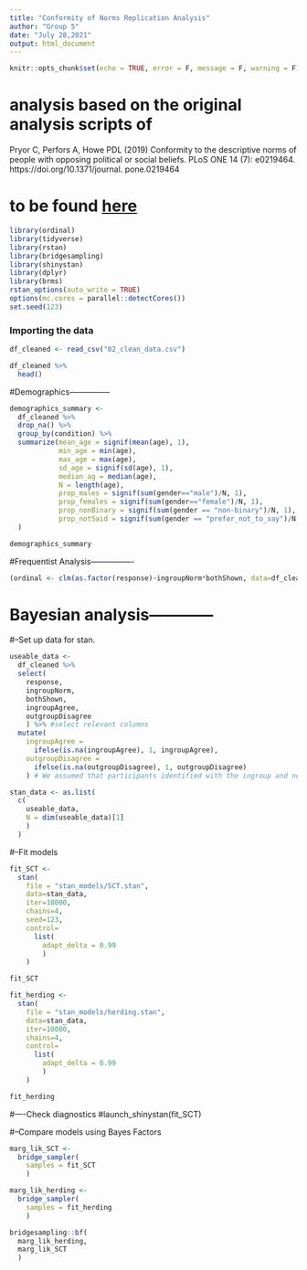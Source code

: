 ```yaml
---
title: "Conformity of Norms Replication Analysis"
author: "Group 5"
date: "July 28,2021"
output: html_document
---
```


```r
knitr::opts_chunk$set(echo = TRUE, error = F, message = F, warning = F)
```

# analysis based on the original analysis scripts of 

Pryor C, Perfors A, Howe PDL (2019)
Conformity to the descriptive norms of people with
opposing political or social beliefs. PLoS ONE 14
(7): e0219464. https://doi.org/10.1371/journal.
pone.0219464

# to be found [here](https://osf.io/tgf96/?view_only=7dc67fcc0c1f4fdea8fe1dfe5d492480)

```r

library(ordinal)
library(tidyverse)
library(rstan)
library(bridgesampling)
library(shinystan)
library(dplyr)
library(brms)
rstan_options(auto_write = TRUE)
options(mc.cores = parallel::detectCores())
set.seed(123)

```


### Importing the data

```r

df_cleaned <- read_csv("02_clean_data.csv")

```


```r

df_cleaned %>% 
  head()

```

#Demographics---------------

```r

demographics_summary <- 
  df_cleaned %>% 
  drop_na() %>% 
  group_by(condition) %>% 
  summarize(mean_age = signif(mean(age), 1),
            min_age = min(age),
            max_age = max(age),
            sd_age = signif(sd(age), 1),
            median_ag = median(age),
            N = length(age),
            prop_males = signif(sum(gender=="male")/N, 1),
            prop_females = signif(sum(gender=="female")/N, 1),
            prop_nonBinary = signif(sum(gender == "non-binary")/N, 1),
            prop_notSaid = signif(sum(gender == "prefer_not_to_say")/N, 1)
  )

demographics_summary

```

#Frequentist Analysis----------------

```r

(ordinal <- clm(as.factor(response)~ingroupNorm*bothShown, data=df_cleaned))

```


# Bayesian analysis------------
#--Set up data for stan.

```r

useable_data <- 
  df_cleaned %>%
  select(
    response, 
    ingroupNorm, 
    bothShown, 
    ingroupAgree, 
    outgroupDisagree
    ) %>% #select relevant columns
  mutate(
    ingroupAgree = 
      ifelse(is.na(ingroupAgree), 1, ingroupAgree), 
    outgroupDisagree = 
      ifelse(is.na(outgroupDisagree), 1, outgroupDisagree)
    ) # We assumed that participants identified with the ingroup and not with the outgroup.

stan_data <- as.list(
  c(
    useable_data, 
    N = dim(useable_data)[1]
    )
  )

```


#--Fit models

```r

fit_SCT <- 
  stan(
    file = "stan_models/SCT.stan", 
    data=stan_data, 
    iter=10000, 
    chains=4, 
    seed=123, 
    control=
      list(
        adapt_delta = 0.99
        )
    )

fit_SCT

```


```r

fit_herding <- 
  stan(
    file = "stan_models/herding.stan", 
    data=stan_data, 
    iter=10000, 
    chains=4, 
    control=
      list(
        adapt_delta = 0.99
        )
    )

fit_herding

```

#----Check diagnostics
#launch_shinystan(fit_SCT)

#--Compare models using Bayes Factors

```r

marg_lik_SCT <- 
  bridge_sampler(
    samples = fit_SCT
    )

```


```r

marg_lik_herding <- 
  bridge_sampler(
    samples = fit_herding
    )

```


```r

bridgesampling::bf(
  marg_lik_herding,
  marg_lik_SCT
  )

```


